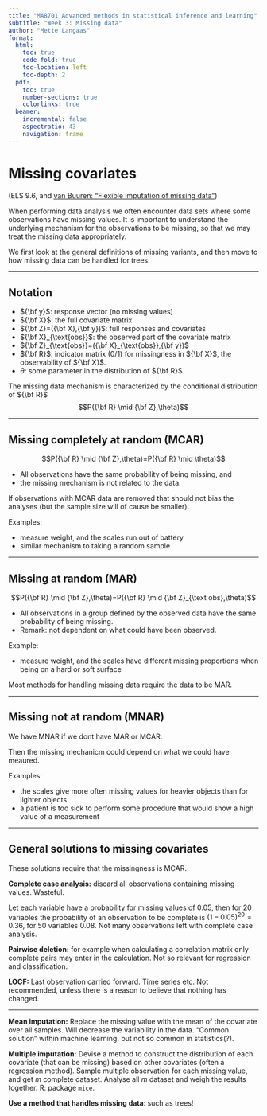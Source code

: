 ```yaml
---
title: "MA8701 Advanced methods in statistical inference and learning"
subtitle: "Week 3: Missing data"
author: "Mette Langaas"
format: 
  html: 
    toc: true
    code-fold: true
    toc-location: left
    toc-depth: 2
  pdf:
    toc: true
    number-sections: true
    colorlinks: true
  beamer:
    incremental: false
    aspectratio: 43
    navigation: frame
---
```


# Missing covariates

(ELS 9.6, and [van Buuren: "Flexible imputation of missing data"](https://stefvanbuuren.name/fimd/))

When performing data analysis we often encounter data sets where some observations have missing values. It is important to understand the underlying mechanism for the observations to be missing, so that we may treat the missing data appropriately.

We first look at the general definitions of missing variants, and then move to how missing data can be handled for trees.

------------------------------------------------------------------------

## Notation

-   ${\bf y}$: response vector (no missing values)
-   ${\bf X}$: the full covariate matrix
-   ${\bf Z}=({\bf X},{\bf y})$: full responses and covariates
-   ${\bf X}_{\text{obs}}$: the observed part of the covariate matrix
-   ${\bf Z}_{\text{obs}}=({\bf X}_{\text{obs}},{\bf y})$
-   ${\bf R}$: indicator matrix (0/1) for missingness in ${\bf X}$, the observability of ${\bf X}$.
-   $\theta$: some parameter in the distribution of ${\bf R}$.

The missing data mechanism is characterized by the conditional distribution of ${\bf R}$ $$P({\bf R} \mid {\bf Z},\theta)$$

------------------------------------------------------------------------

## Missing completely at random (MCAR)

$$P({\bf R} \mid {\bf Z},\theta)=P({\bf R} \mid \theta)$$

-   All observations have the same probability of being missing, and
-   the missing mechanism is not related to the data.

If observations with MCAR data are removed that should not bias the analyses (but the sample size will of cause be smaller).

Examples:

-   measure weight, and the scales run out of battery
-   similar mechanism to taking a random sample

------------------------------------------------------------------------

## Missing at random (MAR)

$$P({\bf R} \mid {\bf Z},\theta)=P({\bf R} \mid {\bf Z}_{\text obs},\theta)$$

-   All observations in a group defined by the observed data have the same probability of being missing.
-   Remark: not dependent on what could have been observed.

Example:

-   measure weight, and the scales have different missing proportions when being on a hard or soft surface

Most methods for handling missing data require the data to be MAR.

------------------------------------------------------------------------

## Missing not at random (MNAR)

We have MNAR if we dont have MAR or MCAR.

Then the missing mechanicm could depend on what we could have meaured.

Examples:

-   the scales give more often missing values for heavier objects than for lighter objects
-   a patient is too sick to perform some procedure that would show a high value of a measurement

------------------------------------------------------------------------

## General solutions to missing covariates

These solutions require that the missingness is MCAR.

**Complete case analysis:** discard all observations containing missing values. Wasteful.

Let each variable have a probability for missing values of 0.05, then for 20 variables the probability of an observation to be complete is $(1 − 0.05)^20 = 0.36$, for 50 variables $0.08$. Not many observations left with complete case analysis.

**Pairwise deletion:** for example when calculating a correlation matrix only complete pairs may enter in the calculation. Not so relevant for regression and classification.

**LOCF:** Last observation carried forward. Time series etc. Not recommended, unless there is a reason to believe that nothing has changed.

------------------------------------------------------------------------

**Mean imputation:** Replace the missing value with the mean of the covariate over all samples. Will decrease the variability in the data. "Common solution" within machine learning, but not so common in statistics(?).

**Multiple imputation:** Devise a method to construct the distribution of each covariate (that can be missing) based on other covariates (often a regression method). Sample multiple observation for each missing value, and get $m$ complete dataset. Analyse all $m$ dataset and weigh the results together. R: package `mice`.

**Use a method that handles missing data**: such as trees!
